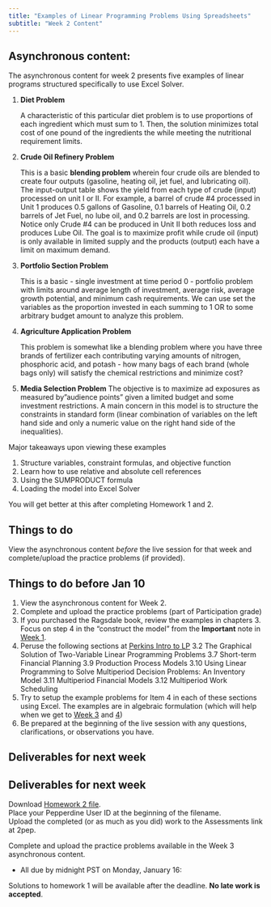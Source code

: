 ```yaml
---
title: "Examples of Linear Programming Problems Using Spreadsheets"
subtitle: "Week 2 Content"
---
```


## Asynchronous content:

The asynchronous content for week 2 presents five examples of linear programs structured specifically to use Excel Solver.  

  1. **Diet Problem**

        A characteristic of this particular diet problem is to use proportions of each ingredient which must sum to 1. Then, the solution minimizes total cost of one pound of the ingredients the while meeting the nutritional requirement limits.  
    
  2. **Crude Oil Refinery Problem**
    
        This is a basic **blending problem** wherein four crude oils are blended to create four outputs (gasoline, heating oil, jet fuel, and lubricating oil). The input-output table shows the yield from each type of crude (input) processed on unit I or II. For example, a barrel of crude #4 processed in Unit 1 produces 0.5 gallons of Gasoline, 0.1 barrels of Heating Oil, 0.2 barrels of Jet Fuel, no lube oil, and 0.2 barrels are lost in processing. Notice only Crude #4 can be produced in Unit II both reduces loss and produces Lube Oil. The goal is to maximize profit while crude oil (input) is only available in limited supply and the products (output) each have a limit on maximum demand.
  
  3. **Portfolio Section Problem**
  
        This is a basic - single investment at time period 0 - portfolio problem with limits around average length of investment, average risk, average growth potential, and minimum cash requirements. We can use set the variables as the proportion invested in each summing to 1 OR to some arbitrary budget amount to analyze this problem.

  4. **Agriculture Application Problem**
  
        This problem is somewhat like a blending problem where you have three brands of fertilizer each contributing varying amounts of nitrogen, phosphoric acid, and potash - how many bags of each brand (whole bags only) will satisfy the chemical restrictions and minimize cost?
  

  5. **Media Selection Problem**
        The objective is to maximize ad exposures as measured by"audience points" given a limited budget and some investment restrictions. A main concern in this model is to structure the constraints in standard form (linear combination of variables on the left hand side and only a numeric value on the right hand side of the inequalities).

:::{.callout-important}
Major takeaways upon viewing these examples

1. Structure variables, constraint formulas, and objective function
2. Learn how to use relative and absolute cell references
3. Using the SUMPRODUCT formula
4. Loading the model into Excel Solver

You will get better at this after completing Homework 1 and 2.
:::

## Things to do

View the asynchronous content *before* the live session for that week and complete/upload the practice problems (if provided). 

::: {.callout-tip}
## Things to do before Jan 10

1. View the asynchronous content for Week 2.
2. Complete and upload the practice problems (part of Participation grade)
3. If you purchased the Ragsdale book, review the examples in chapters 3. Focus on step 4 in the "construct the model" from the **Important** note in [Week 1](contentW1.qmd).
4. Peruse the following sections at [Perkins Intro to LP](https://sites.math.washington.edu/~perkins/381AWin14/handouts/chapter3.pdf)
    3.2 The Graphical Solution of Two-Variable Linear Programming Problems
    3.7 Short-term Financial Planning
    3.9 Production Process Models
    3.10 Using Linear Programming to Solve Multiperiod Decision Problems: An Inventory Model
    3.11 Multiperiod Financial Models
    3.12 Multiperiod Work Scheduling
5. Try to setup the example problems for Item 4 in each of these sections using Excel. The examples are in algebraic formulation (which will help when we get to [Week 3](contentW3.qmd) and [4](contentW4.qmd))
6. Be prepared at the beginning of the live session with any questions, clarifications, or observations you have.

:::

## Deliverables for next week

::: {.callout-warning}
## Deliverables for next week

Download [Homework 2 file](../_files/622HW_Week2.xlsx).<br>
Place your Pepperdine User ID at the beginning of the filename.<br>
Upload the completed (or as much as you did) work to the Assessments link at 2pep.

Complete and upload the practice problems available in the Week 3 asynchronous content.

* All due by midnight PST on Monday, January 16: 

Solutions to homework 1 will be available after the deadline. **No late work is accepted**.
:::